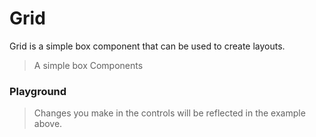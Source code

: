 
<Meta of={GridStories} />

# Grid

Grid is a simple box component that can be used to create layouts.

> A simple box Components

<Canvas>
  <Story of={GridStories.Overview} />
</Canvas>

### Playground <a id="playground" />

> Changes you make in the controls will be reflected in the example above.

<Controls of={GridStories.Overview} exclude={/^(click|default|on.*)$/} />
